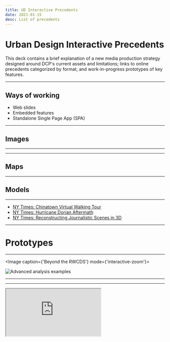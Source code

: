 ```yaml
---
title: UD Interactive Precedents
date: 2021-01-15
desc: List of precedents
---
```


<!-- IMPORT LAYOUTS AND ADDITIONAL COMPONENTS TO INCLUDE -->


<!-- END IMPORTS, BEGIN FIRST SLIDE -->

# Urban Design **Interactive Precedents**

This deck contains a brief explanation of a new media production strategy designed around DCP's current assets and limitations; links to online precedents categorized by format; and work-in-progress prototypes of key features.

---

## Ways of working

- Web slides
- Embedded features
- Standalone Single Page App (SPA)

---

## Images

---



---

## Maps

---

## Models

---

- [NY Times: Chinatown Virtual Walking Tour](https://www.nytimes.com/interactive/2020/12/02/arts/design/chinatown-virtual-walk-tour.html)
- [NY Times: Hurricane Dorian Aftermath](https://rd.nytimes.com/projects/producing-3d-models-in-the-aftermath-of-hurricane-dorian)
- [NY Times: Reconstructing Journalistic Scenes in 3D](https://rd.nytimes.com/projects/reconstructing-journalistic-scenes-in-3d)

---

# **Prototypes**

---

<Image caption={'Beyond the RWCDS'} mode={'interactive-zoom'}>

![Advanced analysis examples](../assets/2020/12/advanced-analysis.png)

</Image>

---

<ZoLa />

---

<IFrame src='https://ud-interactive.netlify.app/residential-buildings' />

---